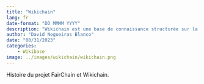 ```yaml
---
title: "Wikichain"
lang: fr
date-format: "DD MMMM YYYY"
description: "Wikichain est une base de connaissance structurée sur la blockchain et un des résultats du projet de recherche FairChain."
author: "David Nogueiras Blanco"
date: "08/31/2023"
categories:
    - Wikibase
image: ../images/wikichain/wikichain.png
---
```


Histoire du projet FairChain et Wikichain.